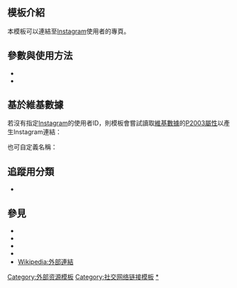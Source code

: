 {{Documentation subpage}}
{{請注意|根據[[WP:EXTLK]]，應該避免條目連結至社群網路服務的網址，除非該條目主要描述的主題是帳號所有者。|使用本模板必須查證該帳號所有者的真實身份。}}
{{Uses Wikidata|P2003}}
{{Lua|Module:EditAtWikidata}}

== 模板介紹 ==
本模板可以連結至[[Instagram]]使用者的專頁。

== 參數與使用方法 ==
* {{tlx|{{BASEPAGENAME}}|使用者代碼}}
* {{tlx|{{BASEPAGENAME}}|使用者代碼|替代顯示文字}}

== 基於維基數據 ==
若沒有指定[[Instagram]]的使用者ID，則模板會嘗試讀取[[維基數據]]的[[d:Property:P2003|P2003屬性]]以產生Instagram連結：{{tlx|{{BASEPAGENAME}}}}

也可自定義名稱：<br>
{{tlx|{{BASEPAGENAME}}|2=name=自定義名稱}}

== 追蹤用分類 ==
* {{clc|缺少ID的Instagram模板}}

== 參見 ==
* {{tl|Twitter}}
* {{tl|Pinterest}}
* {{tl|Tumblr}}
* {{tl|Instagram post}}
* [[Wikipedia:外部連結]]

<includeonly>
[[Category:外部资源模板]]
[[Category:社交网络链接模板]]
[[Category:Meta公司|*]]
</includeonly>